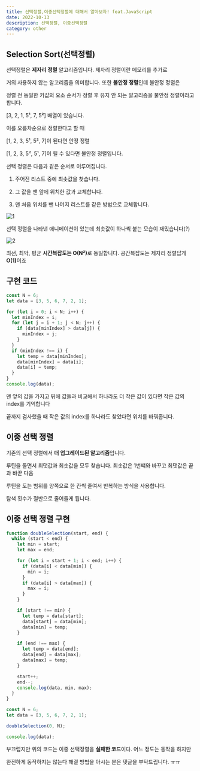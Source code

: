 ---
title: 선택정렬,이중선택정렬에 대해서 알아보자! feat.JavaScript
date: 2022-10-13
description: 선택정렬, 이중선택정렬
category: other
---

<h2 className={`dark:text-white`}>Selection Sort(선택정렬)</h2>

선택정렬은 <b>제자리 정렬</b> 알고리즘입니다. 제자리 정렬이란 메모리를 추가로

거의 사용하지 않는 알고리즘을 의미합니다. 또한 <b>불안정 정렬</b>인데 불안정 정렬은

정렬 전 동일한 키값의 요소 순서가 정렬 후 유지 안 되는 알고리즘을 불안정 정렬이라고 합니다.

[3, 2, 1, 5¹, 7, 5²] 배열이 있습니다.

이를 오름차순으로 정렬한다고 할 때

[1, 2, 3, 5¹, 5², 7]이 된다면 안정 정렬

[1, 2, 3, 5², 5¹, 7]이 될 수 있다면 불안정 정렬입니다.

선택 정렬은 다음과 같은 순서로 이루어집니다.

1. 주어진 리스트 중에 최솟값을 찾습니다.

2. 그 값을 맨 앞에 위치한 값과 교체합니다.

3. 맨 처음 위치를 뺀 나머지 리스트를 같은 방법으로 교체합니다.

![1](https://user-images.githubusercontent.com/75124028/195608011-5e5bfa35-3ee6-431e-ac30-c002ce811ec8.gif)

선택 정렬을 나타낸 애니메이션이 있는데 최솟값이 하나씩 붙는 모습이 재밌습니다(?)

![2](https://user-images.githubusercontent.com/75124028/195608190-611e6889-82e9-4ef9-b33d-3c46299bab2d.gif)

최선, 최악, 평균 <b>시간복잡도는 O(N²)</b>로 동일합니다. 공간복잡도는 제자리 정렬답게 <b>O(1)</b>이죠

<h2 className={`dark:text-white`}>구현 코드</h2>

```js showLineNumbers
const N = 6;
let data = [3, 5, 6, 7, 2, 1];

for (let i = 0; i < N; i++) {
  let minIndex = i;
  for (let j = i + 1; j < N; j++) {
    if (data[minIndex] > data[j]) {
      minIndex = j;
    }
  }
  if (minIndex !== i) {
    let temp = data[minIndex];
    data[minIndex] = data[i];
    data[i] = temp;
  }
}
console.log(data);
```

맨 앞의 값을 가지고 뒤에 값들과 비교해서 하나라도 더 작은 값이 있다면 작은 값의 index를 기억합니다

끝까지 검사했을 때 작은 값의 index를 하나라도 찾았다면 위치를 바꿔줍니다.

<h2 className={`dark:text-white`}>이중 선택 정렬</h2>

기존의 선택 정렬에서 <b>더 업그레이드된 알고리즘</b>입니다.

루틴을 돌면서 최댓값과 최솟값을 모두 찾습니다. 최솟값은 1번쨰와 바꾸고 최댓값은 끝과 바꾼 다음

루틴을 도는 범위를 양쪽으로 한 칸씩 줄여서 반복하는 방식을 사용합니다.

탐색 횟수가 절반으로 줄어들게 됩니다.

<h2 className={`dark:text-white`}>이중 선택 정렬 구현</h2>

```js showLineNumbers
function doubleSelection(start, end) {
  while (start < end) {
    let min = start;
    let max = end;

    for (let i = start + 1; i < end; i++) {
      if (data[i] < data[min]) {
        min = i;
      }
      if (data[i] > data[max]) {
        max = i;
      }
    }

    if (start !== min) {
      let temp = data[start];
      data[start] = data[min];
      data[min] = temp;
    }

    if (end !== max) {
      let temp = data[end];
      data[end] = data[max];
      data[max] = temp;
    }

    start++;
    end--;
    console.log(data, min, max);
  }
}

const N = 6;
let data = [3, 5, 6, 7, 2, 1];

doubleSelection(0, N);

console.log(data);
```

부끄럽지만 위의 코드는 이중 선택정렬을 <b>실패한 코드</b>이다. 어느 정도는 동작을 하지만

완전하게 동작하지는 않는다 해결 방법을 아시는 분은 댓글을 부탁드립니다. ㅠㅠ

